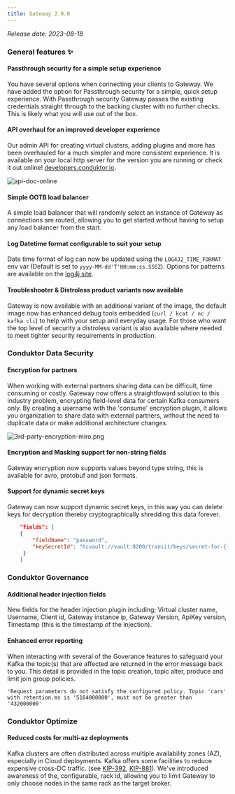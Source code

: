 ```yaml
---
title: Gateway 2.0.0
---
```


*Release date: 2023-08-18*

### General features ✨

#### Passthrough security for a simple setup experience

You have several options when connecting your clients to Gateway. We have added the option for Passthrough security for a simple, quick setup experience. With Passthrough security Gateway passes the existing credentials straight through to the backing cluster with no further checks. This is likely what you will use out of the box.

#### API overhaul for an improved developer experience

Our admin API for creating virtual clusters, adding plugins and more has been overhauled for a much simpler and more consistent experience. It is available on your local http server for the version you are running or check it out online! [developers.conduktor.io](https://developers.conduktor.io/).

![api-doc-online](/images/changelog/gateway/v2.0.0/api-doc-online.png)

#### Simple OOTB load balancer

A simple load balancer that will randomly select an instance of Gateway as connections are routed, allowing you to get started without having to setup any load balancer from the start.

#### Log Datetime format configurable to suit your setup

Date time format of log can now be updated using the `LOG4J2_TIME_FORMAT` env var (Default is set to `yyyy-MM-dd'T'HH:mm:ss.SSSZ`). Options for patterns are available on the [log4j site](https://logging.apache.org/log4j/2.x/manual/layouts.html#PatternDate).

#### Troubleshooter & Distroless product variants now available

Gateway is now available with an additional variant of the image, the default image now has enhanced debug tools embedded (`curl / kcat / nc / kafka cli`) to help with your setup and everyday usage. For those who want the top level of security a distroless variant is also available where needed to meet tighter security requirements in production.

### Conduktor Data Security

#### Encryption for partners

When working with external partners sharing data can be difficult, time consuming or costly. Gateway now offers a straightfoward solution to this industry problem, encrypting field-level data for certain Kafka consumers only. By creating a username with the 'consume' encryption plugin, it allows you organization to share data with external partners, without the need to duplicate data or make additional architecture changes.

![3rd-party-encryption-miro.png](/images/changelog/gateway/v2.0.0/3rd-party-encryption-miro.png)

#### Encryption and Masking support for non-string fields

Gateway encryption now supports values beyond type string, this is available for avro, protobuf and json formats.

#### Support for dynamic secret keys

Gateway can now support dynamic secret keys, in this way you can delete keys for decryption thereby cryptographically shredding this data forever.

```json
    "fields": [
    {
        "fieldName": "password",
        "keySecretId": "hcvault://vault:8200/transit/keys/secret-for-{{record.value.name}}"
     }
    ]
```

### Conduktor Governance

#### Additional header injection fields

New fields for the header injection plugin including; Virtual cluster name, Username, Client id, Gateway instance ip, Gateway Version, ApiKey version, Timestamp (this is the timestamp of the injection).

#### Enhanced error reporting

When interacting with several of the Goverance features to safeguard your Kafka the topic(s) that are affected are returned in the error message back to you. This detail is provided in the topic creation, topic alter, produce and limit join group policies.

`'Request parameters do not satisfy the configured policy. Topic 'cars' with retention.ms is '5184000000', must not be greater than '432000000'`

### Conduktor Optimize

#### Reduced costs for multi-az deployments

Kafka clusters are often distributed across multiple availability zones (AZ), especially in Cloud deployments. Kafka offers some facilities to reduce expensive cross-DC traffic. (see [KIP-392](https://cwiki.apache.org/confluence/display/KAFKA/KIP-392%3A+Allow+consumers+to+fetch+from+closest+replica), [KIP-881](https://cwiki.apache.org/confluence/display/KAFKA/KIP-881%3A+Rack-aware+Partition+Assignment+for+Kafka+Consumers)). We've introduced awareness of the, configurable, rack id, allowing you to limit Gateway to only choose nodes in the same rack as the target broker.
